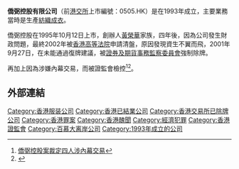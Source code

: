 '''僑弼控股有限公司'''（前[[港交所|港交所]]上市編號：0505.HK）是在1993年成立，主要業務當時是生產[[紡織|紡織]][[成衣|成衣]]。

僑弼控股在1995年10月12日上市，創辦人[[黃榮華|黃榮華]]家族，四年後，因為公司發生財政問題，最終2002年被[[香港|香港]][[高等法院|高等法院]]申請清盤，原因發現資生不翼而飛，2001年9月27日，在未能通過復牌建議，被[[證券及期貨事務監察委員會|證券及期貨事務監察委員會]]強制除牌。

再加上因為涉嫌內幕交易，而被證監會檢控<REF>[https://www.news.gov.hk/isd/ebulletin/tc/category/businessandfinance/050531/html/050531tc03002.htm 僑弼控股案裁定四人涉內幕交易]</REF><REF>
{{Cite web |url=https://www.info.gov.hk/gia/general/200601/11/P200601110182.htm |title=內幕交易審裁處就僑弼控股有限公司的內幕交易個案作出命令 |access-date=2021-01-03 |archive-date=2019-09-02 |archive-url=https://web.archive.org/web/20190902204204/https://www.info.gov.hk/gia/general/200601/11/P200601110182.htm |dead-url=no }}
</REF>。

==外部連結==
{{REFLIST|2}}

[[Category:香港服装公司|Category:香港服装公司]]
[[Category:香港已結業公司|Category:香港已結業公司]]
[[Category:香港交易所已除牌公司|Category:香港交易所已除牌公司]]
[[Category:香港罪案|Category:香港罪案]]
[[Category:香港醜聞|Category:香港醜聞]]
[[Category:經濟犯罪|Category:經濟犯罪]]
[[Category:香港證監會|Category:香港證監會]]
[[Category:百慕大离岸公司|Category:百慕大离岸公司]]
[[Category:1993年成立的公司|Category:1993年成立的公司]]